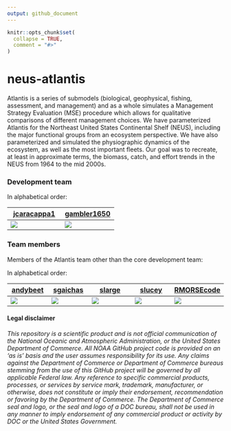 ```yaml
---
output: github_document
---
```


<!-- README.md is generated from README.Rmd. Please edit that file -->

```r
knitr::opts_chunk$set(
  collapse = TRUE,
  comment = "#>"
)
```
# neus-atlantis

<!-- badges: start -->
<!-- badges: end -->

Atlantis is a series of submodels (biological, geophysical, fishing, assessment, and management) and as a whole simulates a Management Strategy Evaluation (MSE) procedure which allows for qualitative comparisons of different management choices. We have parameterized Atlantis for the Northeast United States Continental Shelf (NEUS), including the major functional groups from an ecosystem perspective. We have also parameterized and simulated the physiographic dynamics of the ecosystem, as well as the most important fleets. Our goal was to recreate, at least in approximate terms, the biomass, catch, and effort trends in the NEUS from 1964 to the mid 2000s.


### Development team

In alphabetical
order:

| [jcaracappa1](https://github.com/jcaracappa1)                                                      | [gambler1650](https://github.com/gambler1650)                                                     |
| -------------------------------------------------------------------------------------------------- | ------------------------------------------------------------------------------------------------- |
| [![](https://avatars1.githubusercontent.com/u/57966543?s=100&v=4)](https://github.com/jcaracappa1) | [![](https://avatars1.githubusercontent.com/u/5949383?s=100&v=4)](https://github.com/gambler1650) |

### Team members

Members of the Atlantis team other than the core development team:

In alphabetical
order:

| [andybeet](https://github.com/andybeet)                                                         | [sgaichas](https://github.com/sgaichas)                                                        | [slarge](https://github.com/slarge)                                                  | [slucey](https://github.com/slucey)                                                          | [RMORSEcode](https://github.com/RMORSEcode)                                                       |
| ----------------------------------------------------------------------------------------------- | ---------------------------------------------------------------------------------------------- | ------------------------------------------------------------------------------------------------------ | -------------------------------------------------------------------------------------------- | ------------------------------------------------------------------------------------------------- |
| [![](https://avatars1.githubusercontent.com/u/22455149?s=100&v=4)](https://github.com/andybeet) | [![](https://avatars1.githubusercontent.com/u/8172302?s=100&v=4)](https://github.com/sgaichas) | [![](https://avatars1.githubusercontent.com/u/5000131?s=100&v=4)](https://github.com/slarge) | [![](https://avatars1.githubusercontent.com/u/5578254?s=100&v=4)](https://github.com/slucey) | [![](https://avatars1.githubusercontent.com/u/10620840?s=100&v=4)](https://github.com/RMORSEcode) |

#### Legal disclaimer

*This repository is a scientific product and is not official communication of the National Oceanic and Atmospheric Administration, or the United States Department of Commerce. All NOAA GitHub project code is provided on an ‘as is’ basis and the user assumes responsibility for its use. Any claims against the Department of Commerce or Department of Commerce bureaus stemming from the use of this GitHub project will be governed by all applicable Federal law. Any reference to specific commercial products, processes, or services by service mark, trademark, manufacturer, or otherwise, does not constitute or imply their endorsement, recommendation or favoring by the Department of Commerce. The Department of Commerce seal and logo, or the seal and logo of a DOC bureau, shall not be used in any manner to imply endorsement of any commercial product or activity by DOC or the United States Government.*
